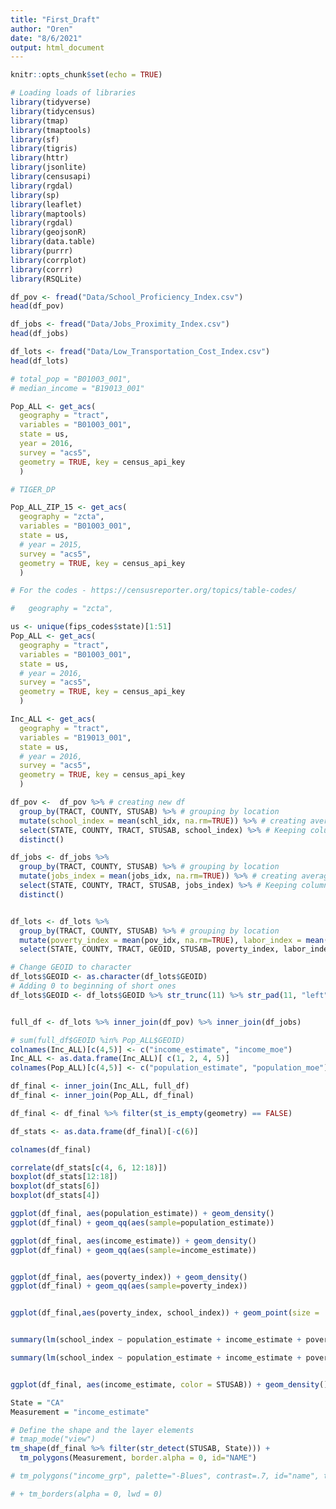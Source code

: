 ```yaml
---
title: "First_Draft"
author: "Oren"
date: "8/6/2021"
output: html_document
---
```


```r
knitr::opts_chunk$set(echo = TRUE)

# Loading loads of libraries
library(tidyverse) 
library(tidycensus) 
library(tmap)
library(tmaptools) 
library(sf)
library(tigris)
library(httr)
library(jsonlite)
library(censusapi)
library(rgdal)
library(sp) 
library(leaflet) 
library(maptools)
library(rgdal)
library(geojsonR)
library(data.table)
library(purrr)
library(corrplot)
library(corrr)
library(RSQLite)
```


```r

df_pov <- fread("Data/School_Proficiency_Index.csv")
head(df_pov)

df_jobs <- fread("Data/Jobs_Proximity_Index.csv")
head(df_jobs)

df_lots <- fread("Data/Low_Transportation_Cost_Index.csv")
head(df_lots)

```

```r

# total_pop = "B01003_001",
# median_income = "B19013_001"

Pop_ALL <- get_acs(
  geography = "tract",
  variables = "B01003_001",
  state = us,
  year = 2016,
  survey = "acs5",
  geometry = TRUE, key = census_api_key
  )

```

```r
# TIGER_DP

Pop_ALL_ZIP_15 <- get_acs(
  geography = "zcta",
  variables = "B01003_001",
  state = us,
  # year = 2015,
  survey = "acs5",
  geometry = TRUE, key = census_api_key
  )
```



```r
# For the codes - https://censusreporter.org/topics/table-codes/

#   geography = "zcta",

us <- unique(fips_codes$state)[1:51]
Pop_ALL <- get_acs(
  geography = "tract",
  variables = "B01003_001",
  state = us,
  # year = 2016,
  survey = "acs5",
  geometry = TRUE, key = census_api_key
  )

Inc_ALL <- get_acs(
  geography = "tract",
  variables = "B19013_001",
  state = us,
  # year = 2016,
  survey = "acs5",
  geometry = TRUE, key = census_api_key
  )

```

```r

df_pov <-  df_pov %>% # creating new df
  group_by(TRACT, COUNTY, STUSAB) %>% # grouping by location
  mutate(school_index = mean(schl_idx, na.rm=TRUE)) %>% # creating average of school index
  select(STATE, COUNTY, TRACT, STUSAB, school_index) %>% # Keeping columns I need
  distinct()

df_jobs <- df_jobs %>% 
  group_by(TRACT, COUNTY, STUSAB) %>% # grouping by location
  mutate(jobs_index = mean(jobs_idx, na.rm=TRUE)) %>% # creating average of jobs index
  select(STATE, COUNTY, TRACT, STUSAB, jobs_index) %>% # Keeping columns I need
  distinct()


df_lots <- df_lots %>% 
  group_by(TRACT, COUNTY, STUSAB) %>% # grouping by location
  mutate(poverty_index = mean(pov_idx, na.rm=TRUE), labor_index = mean(lbr_idx, na.rm=TRUE), hazard_index = mean(haz_idx, na.rm=TRUE), transportation_cost_index = mean(tcost_idx, na.rm=TRUE) , transport_index = mean(trans_idx, na.rm=TRUE)) %>% # creating averages of a bunch of columns
  select(STATE, COUNTY, TRACT, GEOID, STUSAB, poverty_index, labor_index, hazard_index, transportation_cost_index, transport_index) # Keeping what I need

# Change GEOID to character
df_lots$GEOID <- as.character(df_lots$GEOID)
# Adding 0 to beginning of short ones
df_lots$GEOID <- df_lots$GEOID %>% str_trunc(11) %>% str_pad(11, "left", pad = "0")


full_df <- df_lots %>% inner_join(df_pov) %>% inner_join(df_jobs)

```

```r
# sum(full_df$GEOID %in% Pop_ALL$GEOID)
colnames(Inc_ALL)[c(4,5)] <- c("income_estimate", "income_moe")
Inc_ALL <- as.data.frame(Inc_ALL)[ c(1, 2, 4, 5)]
colnames(Pop_ALL)[c(4,5)] <- c("population_estimate", "population_moe")

df_final <- inner_join(Inc_ALL, full_df)
df_final <- inner_join(Pop_ALL, df_final)

df_final <- df_final %>% filter(st_is_empty(geometry) == FALSE)

df_stats <- as.data.frame(df_final)[-c(6)]

colnames(df_final)
```

```r

correlate(df_stats[c(4, 6, 12:18)])
boxplot(df_stats[12:18])
boxplot(df_stats[6])
boxplot(df_stats[4])

ggplot(df_final, aes(population_estimate)) + geom_density()
ggplot(df_final) + geom_qq(aes(sample=population_estimate))

ggplot(df_final, aes(income_estimate)) + geom_density()
ggplot(df_final) + geom_qq(aes(sample=income_estimate))


ggplot(df_final, aes(poverty_index)) + geom_density()
ggplot(df_final) + geom_qq(aes(sample=poverty_index))


ggplot(df_final,aes(poverty_index, school_index)) + geom_point(size = .00001, alpha = .1) + geom_smooth(method = lm)


summary(lm(school_index ~ population_estimate + income_estimate + poverty_index + transportation_cost_index + transport_index + jobs_index, data = df_final))

summary(lm(school_index ~ population_estimate + income_estimate + poverty_index + transportation_cost_index + transport_index + jobs_index, data = (df_final %>% filter(str_detect(STUSAB, State)))))


ggplot(df_final, aes(income_estimate, color = STUSAB)) + geom_density()
```



```r
State = "CA"
Measurement = "income_estimate"

# Define the shape and the layer elements
# tmap_mode("view")
tm_shape(df_final %>% filter(str_detect(STUSAB, State))) +
  tm_polygons(Measurement, border.alpha = 0, id="NAME")

# tm_polygons("income_grp", palette="-Blues", contrast=.7, id="name", title="Income group") 

# + tm_borders(alpha = 0, lwd = 0)
```

